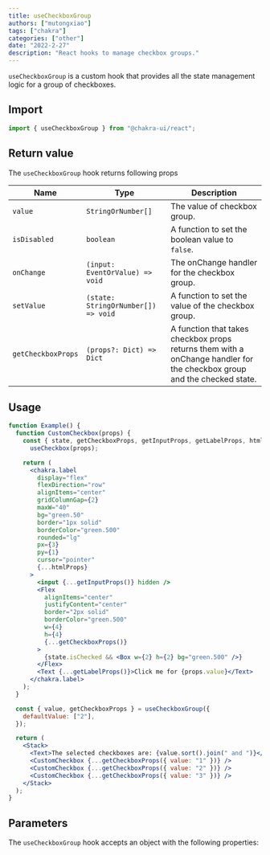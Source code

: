 ```yaml
---
title: useCheckboxGroup
authors: ["mutongxiao"]
tags: ["chakra"]
categories: ["other"]
date: "2022-2-27"
description: "React hooks to manage checkbox groups."
---
```


`useCheckboxGroup` is a custom hook that provides all the state management logic
for a group of checkboxes.

## Import

```js
import { useCheckboxGroup } from "@chakra-ui/react";
```

## Return value

The `useCheckboxGroup` hook returns following props

| Name               | Type                                | Description                                                                                                             |
| ------------------ | ----------------------------------- | ----------------------------------------------------------------------------------------------------------------------- |
| `value`            | `StringOrNumber[]`                  | The value of checkbox group.                                                                                            |
| `isDisabled`       | `boolean`                           | A function to set the boolean value to `false`.                                                                         |
| `onChange`         | `(input: EventOrValue) => void`     | The onChange handler for the checkbox group.                                                                            |
| `setValue`         | `(state: StringOrNumber[]) => void` | A function to set the value of the checkbox group.                                                                      |
| `getCheckboxProps` | `(props?: Dict) => Dict`            | A function that takes checkbox props returns them with a onChange handler for the checkbox group and the checked state. |

## Usage

```jsx
function Example() {
  function CustomCheckbox(props) {
    const { state, getCheckboxProps, getInputProps, getLabelProps, htmlProps } =
      useCheckbox(props);

    return (
      <chakra.label
        display="flex"
        flexDirection="row"
        alignItems="center"
        gridColumnGap={2}
        maxW="40"
        bg="green.50"
        border="1px solid"
        borderColor="green.500"
        rounded="lg"
        px={3}
        py={1}
        cursor="pointer"
        {...htmlProps}
      >
        <input {...getInputProps()} hidden />
        <Flex
          alignItems="center"
          justifyContent="center"
          border="2px solid"
          borderColor="green.500"
          w={4}
          h={4}
          {...getCheckboxProps()}
        >
          {state.isChecked && <Box w={2} h={2} bg="green.500" />}
        </Flex>
        <Text {...getLabelProps()}>Click me for {props.value}</Text>
      </chakra.label>
    );
  }

  const { value, getCheckboxProps } = useCheckboxGroup({
    defaultValue: ["2"],
  });

  return (
    <Stack>
      <Text>The selected checkboxes are: {value.sort().join(" and ")}</Text>
      <CustomCheckbox {...getCheckboxProps({ value: "1" })} />
      <CustomCheckbox {...getCheckboxProps({ value: "2" })} />
      <CustomCheckbox {...getCheckboxProps({ value: "3" })} />
    </Stack>
  );
}
```

## Parameters

The `useCheckboxGroup` hook accepts an object with the following properties:

<PropsTable of="useCheckboxGroup" />
